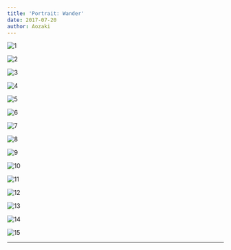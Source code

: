 ```yaml
---
title: 'Portrait: Wander'
date: 2017-07-20
author: Aozaki
---
```



![1](../../public/images/portfolio/20170720_0001.jpg)

![2](../../public/images/portfolio/20170720_0002.jpg)

![3](../../public/images/portfolio/20170720_0003.jpg)

![4](../../public/images/portfolio/20170720_0004.jpg)

![5](../../public/images/portfolio/20170720_0005.jpg)

![6](../../public/images/portfolio/20170720_0006.jpg)

![7](../../public/images/portfolio/20170720_0007.jpg)

![8](../../public/images/portfolio/20170720_0008.jpg)

![9](../../public/images/portfolio/20170720_0009.jpg)

![10](../../public/images/portfolio/20170720_0010.jpg)

![11](../../public/images/portfolio/20170720_0011.jpg)

![12](../../public/images/portfolio/20170720_0012.jpg)

![13](../../public/images/portfolio/20170720_0013.jpg)

![14](../../public/images/portfolio/20170720_0014.jpg)

![15](../../public/images/portfolio/20170720_0015.jpg)

<Repost Date="2017" />

---

<BackPhoto Name="wander" />
